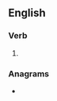 ==English==

===Verb===
{{head|en|present participle}}

# {{present participle of|overthrow|lang=en|nocat=1}}

===Anagrams===
* {{anagrams|en|a=eghinoorrtvw|throwing over}}